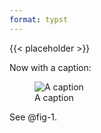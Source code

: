 ```yaml
---
format: typst
---
```


{{< placeholder >}}

Now with a caption:

![A caption]({{< placeholder >}}){#fig-1}

See @fig-1.